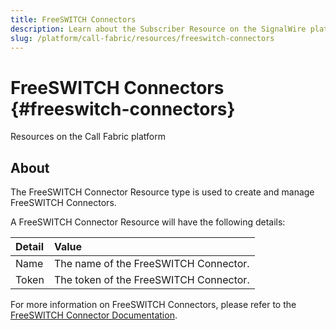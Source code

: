 ```yaml
---
title: FreeSWITCH Connectors
description: Learn about the Subscriber Resource on the SignalWire platform - what they are, how they work, and how to manage them in the Dashboard.
slug: /platform/call-fabric/resources/freeswitch-connectors
---
```


# FreeSWITCH Connectors {#freeswitch-connectors}

<Subtitle>Resources on the Call Fabric platform</Subtitle>

## About

The FreeSWITCH Connector Resource type is used to create and manage FreeSWITCH Connectors.

A FreeSWITCH Connector Resource will have the following details:

| Detail | Value                                  |
|:-------|:---------------------------------------|
| Name   | The name of the FreeSWITCH Connector.  |
| Token  | The token of the FreeSWITCH Connector. |

For more information on FreeSWITCH Connectors, please refer to the 
[FreeSWITCH Connector Documentation](/platform/integrations/freeswitch/installing-freeswitch-or-freeswitch-advantage).